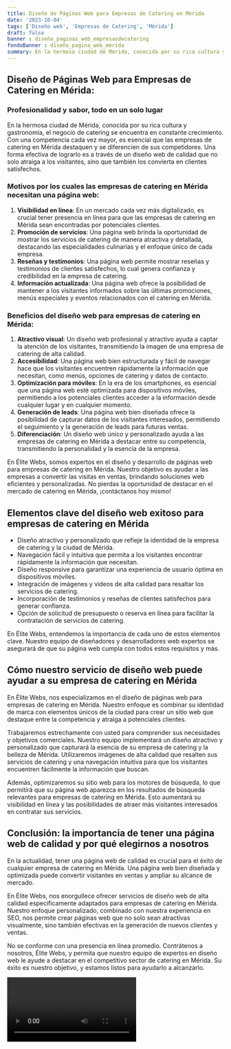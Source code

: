 ```yaml
---
title: Diseño de Páginas Web para Empresas de Catering en Mérida
date: '2023-10-04'
tags: ['Diseño web', 'Empresas de Catering', 'Mérida']
draft: false
banner : diseño_paginas_web_empresasdecatering
fondoBanner : diseño_pagina_web_mérida
summary: En la hermosa ciudad de Mérida, conocida por su rica cultura y gastronomía, el negocio de catering se encuentra en constante crecimiento. Con una competencia cada vez mayor, es esencial que las empresas de catering en Mérida destaquen y se diferencien de sus competidores. Una forma efectiva de lograrlo es a través de un diseño web de calidad que no solo atraiga a los visitantes, sino que también los convierta en clientes satisfechos.
---
```


## Diseño de Páginas Web para Empresas de Catering en Mérida: 

### Profesionalidad y sabor, todo en un solo lugar

En la hermosa ciudad de Mérida, conocida por su rica cultura y gastronomía, el negocio de catering se encuentra en constante crecimiento. Con una competencia cada vez mayor, es esencial que las empresas de catering en Mérida destaquen y se diferencien de sus competidores. Una forma efectiva de lograrlo es a través de un diseño web de calidad que no solo atraiga a los visitantes, sino que también los convierta en clientes satisfechos.

### Motivos por los cuales las empresas de catering en Mérida necesitan una página web:

1. **Visibilidad en línea**: En un mercado cada vez más digitalizado, es crucial tener presencia en línea para que las empresas de catering en Mérida sean encontradas por potenciales clientes.
2. **Promoción de servicios**: Una página web brinda la oportunidad de mostrar los servicios de catering de manera atractiva y detallada, destacando las especialidades culinarias y el enfoque único de cada empresa.
3. **Reseñas y testimonios**: Una página web permite mostrar reseñas y testimonios de clientes satisfechos, lo cual genera confianza y credibilidad en la empresa de catering.
4. **Información actualizada**: Una página web ofrece la posibilidad de mantener a los visitantes informados sobre las últimas promociones, menús especiales y eventos relacionados con el catering en Mérida.

### Beneficios del diseño web para empresas de catering en Mérida:

1. **Atractivo visual**: Un diseño web profesional y atractivo ayuda a captar la atención de los visitantes, transmitiendo la imagen de una empresa de catering de alta calidad.
2. **Accesibilidad**: Una página web bien estructurada y fácil de navegar hace que los visitantes encuentren rápidamente la información que necesitan, como menús, opciones de catering y datos de contacto.
3. **Optimización para móviles**: En la era de los smartphones, es esencial que una página web esté optimizada para dispositivos móviles, permitiendo a los potenciales clientes acceder a la información desde cualquier lugar y en cualquier momento.
4. **Generación de leads**: Una página web bien diseñada ofrece la posibilidad de capturar datos de los visitantes interesados, permitiendo el seguimiento y la generación de leads para futuras ventas.
5. **Diferenciación**: Un diseño web único y personalizado ayuda a las empresas de catering en Mérida a destacar entre su competencia, transmitiendo la personalidad y la esencia de la empresa.

En Élite Webs, somos expertos en el diseño y desarrollo de páginas web para empresas de catering en Mérida. Nuestro objetivo es ayudar a las empresas a convertir las visitas en ventas, brindando soluciones web eficientes y personalizadas. No pierdas la oportunidad de destacar en el mercado de catering en Mérida, ¡contáctanos hoy mismo!

<GifSeo />

<Cta />

## Elementos clave del diseño web exitoso para empresas de catering en Mérida

- Diseño atractivo y personalizado que refleje la identidad de la empresa de catering y la ciudad de Mérida.
- Navegación fácil y intuitiva que permita a los visitantes encontrar rápidamente la información que necesitan.
- Diseño responsive para garantizar una experiencia de usuario óptima en dispositivos móviles.
- Integración de imágenes y videos de alta calidad para resaltar los servicios de catering.
- Incorporación de testimonios y reseñas de clientes satisfechos para generar confianza.
- Opción de solicitud de presupuesto o reserva en línea para facilitar la contratación de servicios de catering.

En Élite Webs, entendemos la importancia de cada uno de estos elementos clave. Nuestro equipo de diseñadores y desarrolladores web expertos se asegurará de que su página web cumpla con todos estos requisitos y más. 

## Cómo nuestro servicio de diseño web puede ayudar a su empresa de catering en Mérida

En Élite Webs, nos especializamos en el diseño de páginas web para empresas de catering en Mérida. Nuestro enfoque es combinar su identidad de marca con elementos únicos de la ciudad para crear un sitio web que destaque entre la competencia y atraiga a potenciales clientes.

Trabajaremos estrechamente con usted para comprender sus necesidades y objetivos comerciales. Nuestro equipo implementará un diseño atractivo y personalizado que capturará la esencia de su empresa de catering y la belleza de Mérida. Utilizaremos imágenes de alta calidad que resalten sus servicios de catering y una navegación intuitiva para que los visitantes encuentren fácilmente la información que buscan.

Además, optimizaremos su sitio web para los motores de búsqueda, lo que permitirá que su página web aparezca en los resultados de búsqueda relevantes para empresas de catering en Mérida. Esto aumentará su visibilidad en línea y las posibilidades de atraer más visitantes interesados en contratar sus servicios.

## Conclusión: la importancia de tener una página web de calidad y por qué elegirnos a nosotros

En la actualidad, tener una página web de calidad es crucial para el éxito de cualquier empresa de catering en Mérida. Una página web bien diseñada y optimizada puede convertir visitantes en ventas y ampliar su alcance de mercado.

En Élite Webs, nos enorgullece ofrecer servicios de diseño web de alta calidad específicamente adaptados para empresas de catering en Mérida. Nuestro enfoque personalizado, combinado con nuestra experiencia en SEO, nos permite crear páginas web que no solo sean atractivas visualmente, sino también efectivas en la generación de nuevos clientes y ventas.

No se conforme con una presencia en línea promedio. Contrátenos a nosotros, Élite Webs, y permita que nuestro equipo de expertos en diseño web le ayude a destacar en el competitivo sector de catering en Mérida. Su éxito es nuestro objetivo, y estamos listos para ayudarlo a alcanzarlo.

<Video />

<CtaBot job='Empresas de Catering' city='Mérida'/>

<Gmaps query='Mérida+españa+maps' />